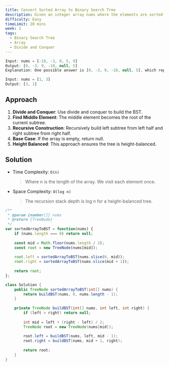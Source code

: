 ```yaml
---
title: Convert Sorted Array to Binary Search Tree
description: Given an integer array nums where the elements are sorted in ascending order, convert it to a height-balanced binary search tree.
difficulty: Easy
timeLimit: 20 mins
week: 1
tags:
  - Binary Search Tree
  - Array
  - Divide and Conquer
---
```


```js title="Example"
Input: nums = [-10, -3, 0, 5, 9]
Output: [0, -3, 9, -10, null, 5]
Explanation: One possible answer is [0, -3, 9, -10, null, 5], which represents the height-balanced BST.

Input: nums = [1, 3]
Output: [3, 1]
```

## Approach

1. **Divide and Conquer**: Use divide and conquer to build the BST.
2. **Find Middle Element**: The middle element becomes the root of the current subtree.
3. **Recursive Construction**: Recursively build left subtree from left half and right subtree from right half.
4. **Base Case**: If the array is empty, return null.
5. **Height Balanced**: This approach ensures the tree is height-balanced.

## Solution

- Time Complexity: `O(n)`
  > Where n is the length of the array. We visit each element once.
- Space Complexity: `O(log n)`
  > The recursion stack depth is log n for a height-balanced tree.

```js tab="JavaScript"
/**
 * @param {number[]} nums
 * @return {TreeNode}
 */
var sortedArrayToBST = function(nums) {
    if (nums.length === 0) return null;
    
    const mid = Math.floor(nums.length / 2);
    const root = new TreeNode(nums[mid]);
    
    root.left = sortedArrayToBST(nums.slice(0, mid));
    root.right = sortedArrayToBST(nums.slice(mid + 1));
    
    return root;
};
```

```java tab="Java"
class Solution {
    public TreeNode sortedArrayToBST(int[] nums) {
        return buildBST(nums, 0, nums.length - 1);
    }
    
    private TreeNode buildBST(int[] nums, int left, int right) {
        if (left > right) return null;
        
        int mid = left + (right - left) / 2;
        TreeNode root = new TreeNode(nums[mid]);
        
        root.left = buildBST(nums, left, mid - 1);
        root.right = buildBST(nums, mid + 1, right);
        
        return root;
    }
}
```
